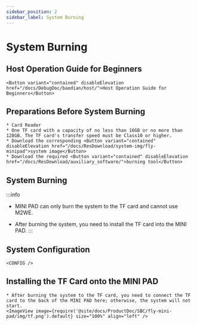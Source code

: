 ```yaml
---
sidebar_position: 2
sidebar_label: System Burning
---
```






# System Burning

## Host Operation Guide for Beginners

    <Button variant="contained" disableElevation href="/docs/DebugDoc/baodian/host/">Host Operation Guide for Beginners</Button>

## Preparations Before System Burning

    * Card Reader
    * One TF card with a capacity of no less than 16GB or no more than 128GB. The TF card's transfer speed must be Class10 or higher.
    * Download the corresponding <Button variant="contained" disableElevation href="/docs/ResDownload/system-img/fly-minipad">system image</Button>
    * Download the required <Button variant="contained" disableElevation href="/docs/ResDownload/auxiliary_software/">burning tool</Button>

## System Burning

:::info
* MINI PAD can only burn the system to the TF card and cannot use M2WE.
* After burning the system, you need to install the TF card into the MINI PAD.
:::

    <TF />

            

## System Configuration

    <CONFIG />


## Installing the TF Card onto the MINI PAD

    * After burning the system to the TF card, you need to connect the TF card to the back of the MINI PAD here; otherwise, the system will not start.
    <ImageView image={require('@site/docs/ProductDoc/SBC/fly-mini-pad/img/tf.png').default} size="100%" align="left" />